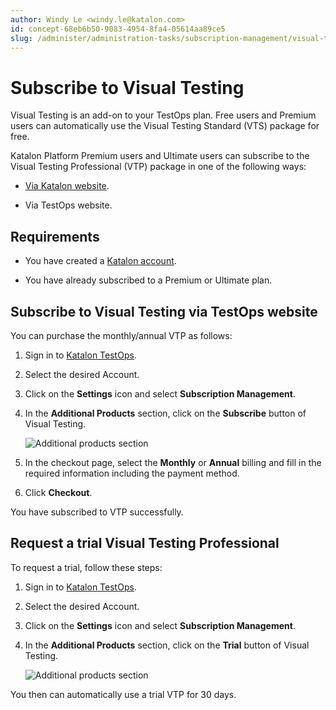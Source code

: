 ```yaml
---
author: Windy Le <windy.le@katalon.com>
id: concept-68eb6b50-9083-4954-8fa4-05614aa89ce5
slug: /administer/administration-tasks/subscription-management/visual-testing-subscription/subscribe-to-visual-testing
---
```


# Subscribe to Visual Testing

Visual Testing is an add-on to your TestOps plan. Free users and Premium users can automatically use the Visual Testing Standard \(VTS\) package for free.

Katalon Platform Premium users and Ultimate users can subscribe to the Visual Testing Professional \(VTP\) package in one of the following ways:

-   [Via Katalon website](https://katalon.com/pricing/).

-   Via TestOps website.


## Requirements

-   You have created a [Katalon account](https://my.katalon.com/login).

-   You have already subscribed to a Premium or Ultimate plan.


## Subscribe to Visual Testing via TestOps website

You can purchase the monthly/annual VTP as follows:

1.  Sign in to [Katalon TestOps](https://testops.katalon.io/login).

2.  Select the desired Account.

3.  Click on the **Settings** icon and select **Subscription Management**.

4.  In the **Additional Products** section, click on the **Subscribe** button of Visual Testing.

    <img src="/doc_images/Documents/Administer/Administrative_Tasks/Subscription_Management/Visual_Testing_Subscription_Management/visual_testing_subscriptions/Additional_Product_section.png" width={700} alt="Additional products section" />

5.  In the checkout page, select the **Monthly** or **Annual** billing and fill in the required information including the payment method.

6.  Click **Checkout**.


You have subscribed to VTP successfully.

## Request a trial Visual Testing Professional

To request a trial, follow these steps:

1.  Sign in to [Katalon TestOps](https://testops.katalon.io/login).

2.  Select the desired Account.

3.  Click on the **Settings** icon and select **Subscription Management**.

4.  In the **Additional Products** section, click on the **Trial** button of Visual Testing.

    <img src="/doc_images/Documents/Administer/Administrative_Tasks/Subscription_Management/Visual_Testing_Subscription_Management/visual_testing_subscriptions/Additional_Product_section.png" width={700} alt="Additional products section" />


You then can automatically use a trial VTP for 30 days.